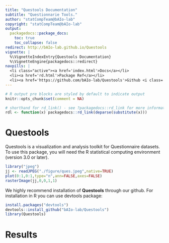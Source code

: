 ```yaml
---
title: "Questools Documentation"
subtitle: "Questionnarie Tools."
author: "statCompTeam@bAIo-lab"
copyright: "statCompTeam@bAIo-lab"
output:
  packagedocs::package_docs:
    toc: true
    toc_collapse: false
redirect: http://bAIo-lab.github.io/Questools
vignette: |
  %\VignetteIndexEntry{Questools Documentation}
  %\VignetteEngine{packagedocs::redirect}
navpills: |
  <li class="active"><a href='index.html'>Docs</a></li>
  <li><a href='rd.html'>Package Ref</a></li>
  <li><a href='https://github.com/bAIo-lab/Questools'>Github <i class='fa fa-github'></i></a></li>
---
```


```r
# R output pre blocks are styled by default to indicate output
knitr::opts_chunk$set(comment = NA)

# shorthand for rd_link() - see ?packagedocs::rd_link for more information
rdl <- function(x) packagedocs::rd_link(deparse(substitute(x)))
```

# Questools

Questools is a visualization and analysis toolkit for Questionnaire datasets.  To use this package, you 
will need the R statistical computing environment (version 3.0 or later).
```r
library("jpeg")
jj <- readJPEG("./figure/ques.jpeg",native=TRUE)
plot(0:1,0:1,type="n",ann=FALSE,axes=FALSE)
rasterImage(jj,0,0,1,1)
```

We highly recommend installation of **Questools** through our github.
For installation in R you can use devtools package:

```r
install.packages("devtools")
devtools::install_github("bAIo-lab/Questools")
library(Questools)
```

# Results
